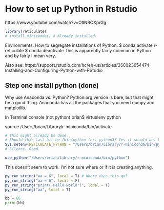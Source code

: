 # How to set up Python in Rstudio
https://www.youtube.com/watch?v=OtINRCXprGg


```r

library(reticulate)
# install_miniconda() # Already installed.
```

Environments: How to segregate installations of Python. $ conda activate r-reticulate $ conda deactivate
This is apparently fairly common in Python and by fairly I mean very. 

Also see: https://support.rstudio.com/hc/en-us/articles/360023654474-Installing-and-Configuring-Python-with-RStudio

## Step one install python (done)

Why use Anaconda vs. Python? Python.org version is bare, but that might be a good thing. Anaconda has all the packages that you need numpy and matplotlib.

In Terminal console (not python)
brian$ virtualenv python

source /Users/brian/Library/r-miniconda/bin/activate

```r
# This might already be done.
# Should this last bit be /bin/python (or) python3? Yes it should be. Not /bin/conda
Sys.setenv(RETICULATE_PYTHON = "/Users/brian/Library/r-miniconda/bin/python")
# Silence. Good.
```

```r
use_python("/Users/brian/Library/r-miniconda/bin/python")
```

This doesn't seem to work. I'm not sure where or if it is creating anything.
```r
py_run_string("aa = 6", local = T) # Where does this go?
py_run_string("aa = 6", local = F)
py_run_string("print('Hello world')", local = T)
py_run_string("aa", local = T)
```

```python
bb = 66
print(bb)
```


